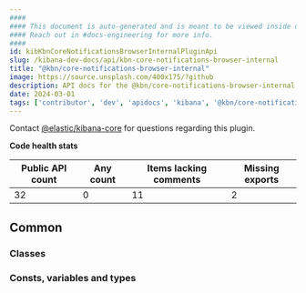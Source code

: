 ```yaml
---
####
#### This document is auto-generated and is meant to be viewed inside our experimental, new docs system.
#### Reach out in #docs-engineering for more info.
####
id: kibKbnCoreNotificationsBrowserInternalPluginApi
slug: /kibana-dev-docs/api/kbn-core-notifications-browser-internal
title: "@kbn/core-notifications-browser-internal"
image: https://source.unsplash.com/400x175/?github
description: API docs for the @kbn/core-notifications-browser-internal plugin
date: 2024-03-01
tags: ['contributor', 'dev', 'apidocs', 'kibana', '@kbn/core-notifications-browser-internal']
---
```




Contact [@elastic/kibana-core](https://github.com/orgs/elastic/teams/kibana-core) for questions regarding this plugin.

**Code health stats**

| Public API count  | Any count | Items lacking comments | Missing exports |
|-------------------|-----------|------------------------|-----------------|
| 32 | 0 | 11 | 2 |

## Common

### Classes
<DocDefinitionList data={kbnCoreNotificationsBrowserInternalObj.common.classes}/>

### Consts, variables and types
<DocDefinitionList data={kbnCoreNotificationsBrowserInternalObj.common.misc}/>


